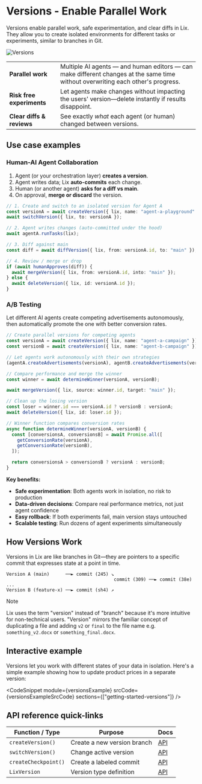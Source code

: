 
# Versions - Enable Parallel Work

Versions enable parallel work, safe experimentation, and clear diffs in Lix. They allow you to create isolated environments for different tasks or experiments, similar to branches in Git.

![Versions](/versions.svg)

|                           |                                                                                                                                 |
| ------------------------- | ------------------------------------------------------------------------------------------------------------------------------- |
| **Parallel work**         | Multiple AI agents — and human editors — can make different changes at the same time without overwriting each other's progress. |
| **Risk free experiments** | Let agents make changes without impacting the users' version—delete instantly if results disappoint.                            |
| **Clear diffs & reviews** | See exactly _what_ each agent (or human) changed between versions.                                                              |

## Use case examples

### Human-AI Agent Collaboration

1. Agent (or your orchestration layer) **creates a version**.
2. Agent writes data; Lix **auto-commits** each change.
3. Human (or another agent) **asks for a diff vs main**.
4. On approval, **merge or discard** the version.

```typescript
// 1. Create and switch to an isolated version for Agent A
const versionA = await createVersion({ lix, name: "agent-a-playground" });
await switchVersion({ lix, to: versionA });

// 2. Agent writes changes (auto-committed under the hood)
await agentA.runTasks(lix);

// 3. Diff against main
const diff = await diffVersion({ lix, from: versionA.id, to: "main" });

// 4. Review / merge or drop
if (await humanApproves(diff)) {
  await mergeVersion({ lix, from: versionA.id, into: "main" });
} else {
  await deleteVersion({ lix, id: versionA.id });
}
```

### A/B Testing

Let different AI agents create competing advertisements autonomously, then automatically promote the one with better conversion rates.

```typescript
// Create parallel versions for competing agents
const versionA = await createVersion({ lix, name: "agent-a-campaign" });
const versionB = await createVersion({ lix, name: "agent-b-campaign" });

// Let agents work autonomously with their own strategies
(agentA.createAdvertisements(versionA), agentB.createAdvertisements(versionB));

// Compare performance and merge the winner
const winner = await determineWinner(versionA, versionB);

await mergeVersion({ lix, source: winner.id, target: "main" });

// Clean up the losing version
const loser = winner.id === versionA.id ? versionB : versionA;
await deleteVersion({ lix, id: loser.id });

// Winner function compares conversion rates
async function determineWinner(versionA, versionB) {
  const [conversionsA, conversionsB] = await Promise.all([
    getConversionRate(versionA),
    getConversionRate(versionB),
  ]);

  return conversionsA > conversionsB ? versionA : versionB;
}
```

**Key benefits:**

- **Safe experimentation**: Both agents work in isolation, no risk to production
- **Data-driven decisions**: Compare real performance metrics, not just agent confidence
- **Easy rollback**: If both experiments fail, main version stays untouched
- **Scalable testing**: Run dozens of agent experiments simultaneously

## How Versions Work

Versions in Lix are like branches in Git—they are pointers to a specific commit that expresses state at a point in time.

```
Version A (main)      ──► commit (245) ↘
                                        commit (309) ──► commit (38e) ...
Version B (feature-x) ──► commit (sh4) ↗
```

> [!NOTE]
> Lix uses the term "version" instead of "branch" because it's more intuitive for non-technical users. "Version" mirrors the familiar concept of duplicating a file and adding `v2` or `final` to the file name e.g. `something_v2.docx` or `something_final.docx`.

## Interactive example

Versions let you work with different states of your data in isolation. Here's a simple example showing how to update product prices in a separate version:

<CodeSnippet
  module={versionsExample}
  srcCode={versionsExampleSrcCode}
  sections={["getting-started-versions"]}
/>

## API reference quick-links

| Function / Type      | Purpose                     | Docs                                   |
| -------------------- | --------------------------- | -------------------------------------- |
| `createVersion()`    | Create a new version branch | [API](/api/functions/createVersion)    |
| `switchVersion()`    | Change active version       | [API](/api/functions/switchVersion)    |
| `createCheckpoint()` | Create a labeled commit     | [API](/api/functions/createCheckpoint) |
| `LixVersion`         | Version type definition     | [API](/api/types/LixVersion)           |
